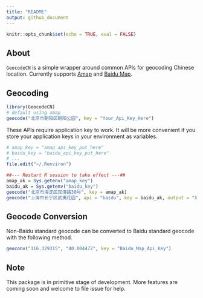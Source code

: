 ```yaml
---
title: "README"
output: github_document
---
```


```r
knitr::opts_chunk$set(echo = TRUE, eval = FALSE)
```

## About

``GeocodeCN`` is a simple wrapper around common APIs for geocoding Chinese location. Currently supports [Amap]("http://lbs.amap.com/") and [Baidu Map]("http://lbsyun.baidu.com/").

## Geocoding

```r
library(GeocodeCN)
# default using amap
geocode("北京市朝阳区朝阳公园", key = "Your_Api_Key_Here")
```

These APIs require application key to work. It will be more convenient if you store your application keys in your environment as variables. 

```r
# amap_key = "amap_api_key_put_here"
# baidu_key = "baidu_api_key_put_here"
# ...
file.edit("~/.Renviron")

##--- Restart R session to take effect ---##
amap_ak = Sys.getenv("amap_key")
baidu_ak = Sys.getenv("baidu_key")
geocode("北京市海淀区双清路30号", key = amap_ak)
geocode("上海市长宁区武夷花园", api = "baidu", key = baidu_ak, output = "XML")
```

## Geocode Conversion

Non-Baidu standard geocode can be converted to Baidu standard geocode with the following method.

```r
geoconv("116.329315", "40.004472", key = "Baidu_Map_Api_Key")
```

## Note

This package is in primitive stage of development. More features are coming soon and welcome to file issue for help.


